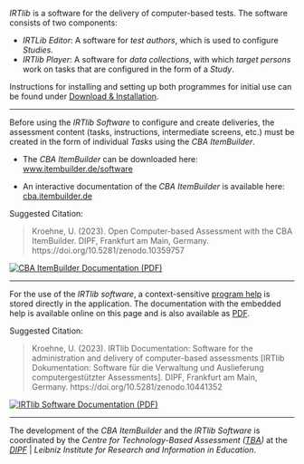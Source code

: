 *IRTlib* is a software for the delivery of computer-based tests. The software consists of two components:

- *IRTLib Editor*: A software for *test authors*, which is used to configure *Studies*.
- *IRTlib Player*: A software for *data collections*, with which *target persons* work on tasks that are configured in the form of a *Study*.

Instructions for installing and setting up both programmes for initial use can be found under [Download & Installation](download.qmd).

::: {.content-visible when-format="html"}
<hr noshade/>
:::

::: {.grid}

::: {.g-col-9}

Before using the *IRTlib Software* to configure and create deliveries, the assessment content (tasks, instructions, intermediate screens, etc.) must be created in the form of individual *Tasks* using the *CBA ItemBuilder*. 

* The *CBA ItemBuilder* can be downloaded here: [www.itembuilder.de/software](https://www.itembuilder.de/software)

* An interactive documentation of the *CBA ItemBuilder* is available here: [cba.itembuilder.de](https://cba.itembuilder.de)

Suggested Citation:

> Kroehne, U. (2023). Open Computer-based Assessment with the CBA ItemBuilder.
> DIPF, Frankfurt am Main, Germany. https://doi.org/10.5281/zenodo.10359757

:::

::: {.g-col-3}

::: {.content-visible when-format="html"}
[![CBA ItemBuilder Documentation (PDF)](https://cba.itembuilder.de/img/cover_html.png){wdith="70"}](https://cba.itembuilder.de/Open-Assessments-with-CBA-ItemBuilder.pdf)
:::

:::

:::

::: {.content-visible when-format="html"}
<hr noshade/>

::: {.grid}
::: {.g-col-9}

For the use of the *IRTlib software*, a context-sensitive [program help](preparation-overview.qmd#embedded-program-help) is stored directly in the application. The documentation with the embedded help is available online on this page and is also available as [PDF](IRTlib-Documentation.pdf).

Suggested Citation:

> Kroehne, U. (2023). IRTlib Documentation: Software for the administration and delivery of computer-based assessments 
> [IRTlib Dokumentation: Software für die Verwaltung und Auslieferung computergestützter Assessments]. 
> DIPF, Frankfurt am Main, Germany. https://doi.org/10.5281/zenodo.10441352


:::

::: {.g-col-3}

[![IRTlib Software Documentation (PDF)](img/irtlib-cover.png){wdith="70"}](IRTlib-Documentation.pdf)

:::

:::
<hr noshade/>

:::

The development of the *CBA ItemBuilder* and the *IRTlib Software* is coordinated by the *Centre for Technology-Based Assessment ([TBA](https://tba.dipf.de/de/ueber-tba/))* at the *[DIPF](https://www.dipf.de/)* | *Leibniz Institute for Research and Information in Education*.  